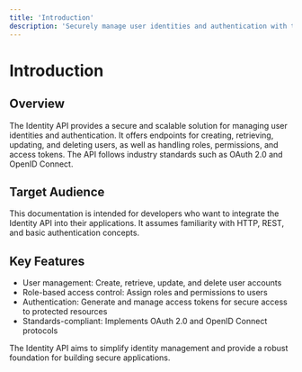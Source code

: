 ```yaml
---
title: 'Introduction'
description: 'Securely manage user identities and authentication with the Identity API.'
---
```


# Introduction

## Overview

The Identity API provides a secure and scalable solution for managing user identities and authentication. It offers endpoints for creating, retrieving, updating, and deleting users, as well as handling roles, permissions, and access tokens. The API follows industry standards such as OAuth 2.0 and OpenID Connect.

## Target Audience

This documentation is intended for developers who want to integrate the Identity API into their applications. It assumes familiarity with HTTP, REST, and basic authentication concepts.

## Key Features

- User management: Create, retrieve, update, and delete user accounts
- Role-based access control: Assign roles and permissions to users
- Authentication: Generate and manage access tokens for secure access to protected resources
- Standards-compliant: Implements OAuth 2.0 and OpenID Connect protocols

The Identity API aims to simplify identity management and provide a robust foundation for building secure applications.